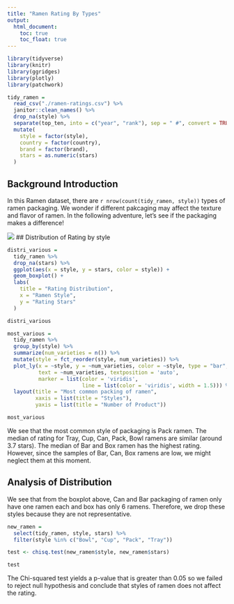 ```yaml
---
title: "Ramen Rating By Types"
output: 
  html_document:
    toc: true
    toc_float: true
---
```


```r
library(tidyverse)
library(knitr)
library(ggridges)
library(plotly)
library(patchwork)
```

```r
tidy_ramen = 
  read_csv("./ramen-ratings.csv") %>% 
  janitor::clean_names() %>% 
  drop_na(style) %>% 
  separate(top_ten, into = c("year", "rank"), sep = " #", convert = TRUE) %>% 
  mutate(
    style = factor(style),
    country = factor(country),
    brand = factor(brand),
    stars = as.numeric(stars)
  )
```

## Background Introduction 
In this Ramen dataset, there are `r nrow(count(tidy_ramen, style))` types of ramen packaging. We wonder if different pakcaging may affect the texture and flavor of ramen. In the following adventure, let's see if the packaging makes a difference!

![](pictures/package.jpg)
## Distribution of Rating by style
```r
distri_various = 
  tidy_ramen %>%
  drop_na(stars) %>%
  ggplot(aes(x = style, y = stars, color = style)) + 
  geom_boxplot() +
  labs(
    title = "Rating Distribution",
    x = "Ramen Style",
    y = "Rating Stars"
  )

distri_various
```

```r
most_various = 
  tidy_ramen %>%
  group_by(style) %>%
  summarize(num_varieties = n()) %>%
  mutate(style = fct_reorder(style, num_varieties)) %>%
  plot_ly(x = ~style, y = ~num_varieties, color = ~style, type = "bar", 
          text = ~num_varieties, textposition = 'auto', 
          marker = list(color = 'viridis', 
                        line = list(color = 'viridis', width = 1.5))) %>% 
  layout(title = "Most common packing of ramen",
         xaxis = list(title = "Styles"),
         yaxis = list(title = "Number of Product")) 

most_various
```

We see that the most common style of packaging is Pack ramen. The median of rating for Tray, Cup, Can, Pack, Bowl ramens are similar (around 3.7 stars). The median of Bar and Box ramen has the highest rating. However, since the samples of Bar, Can, Box ramens are low, we might neglect them at this moment.

## Analysis of Distribution

We see that from the boxplot above, Can and Bar packaging of ramen only have one ramen each and box has only 6 ramens. Therefore, we drop these styles because they are not representative.

```r
new_ramen = 
  select(tidy_ramen, style, stars) %>%
  filter(style %in% c("Bowl", "Cup", "Pack", "Tray"))

test <- chisq.test(new_ramen$style, new_ramen$stars)

test
```
The Chi-squared test yields a p-value that is greater than 0.05 so we failed to reject null hypothesis and conclude that styles of ramen does not affect the rating.




